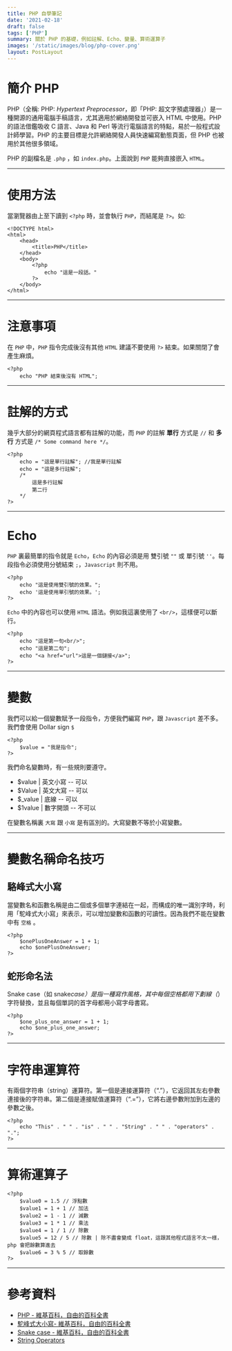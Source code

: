 ```yaml
---
title: PHP 自學筆記
date: '2021-02-18'
draft: false
tags: ['PHP']
summary: 關於 PHP 的基礎，例如註解、Echo、變量、算術運算子
images: '/static/images/blog/php-cover.png'
layout: PostLayout
---
```


# 簡介 PHP

PHP（全稱: PHP: _Hypertext Preprocessor_，即「PHP: 超文字預處理器」）是一種開源的通用電腦手稿語言，尤其適用於網絡開發並可嵌入 HTML 中使用。PHP 的語法借鑑吸收 C 語言、Java 和 Perl 等流行電腦語言的特點，易於一般程式設計師學習。PHP 的主要目標是允許網絡開發人員快速編寫動態頁面，但 PHP 也被用於其他很多領域。

PHP 的副檔名是 `.php` ，如 `index.php`。上面說到 `PHP` 能夠直接嵌入 `HTML`。

---

# 使用方法

當瀏覽器由上至下讀到 `<?php` 時，並會執行 `PHP`，而結尾是 `?>`。如:

```php:Hello word.php
<!DOCTYPE html>
<html>
    <head>
        <title>PHP</title>
    </head>
    <body>
        <?php
            echo "這是一段話。"
        ?>
    </body>
</html>
```

---

# 注意事項

在 `PHP` 中，`PHP` 指令完成後沒有其他 `HTML` 建議不要使用 `?>` 結束。如果關閉了會產生麻煩。

```php:Hello word.php
<?php
    echo "PHP 結束後沒有 HTML";

```

---

# 註解的方式

幾乎大部分的網頁程式語言都有註解的功能，而 `PHP` 的註解 **單行** 方式是 `//` 和 **多行** 方式是 `/* Some command here */`。

```php:Hello word.php
<?php
    echo = "這是單行註解"; //我是單行註解
    echo = "這是多行註解";
    /*
        這是多行註解
        第二行
    */
?>
```

---

# Echo

`PHP` 裏最簡單的指令就是 `Echo`，`Echo` 的內容必須是用 雙引號 `""` 或 單引號 `''`。每段指令必須使用分號結束 `;`，`Javascript` 則不用。

```php:Hello word.php
<?php
    echo "這是使用雙引號的效果。";
    echo '這是使用單引號的效果。';
?>
```

`Echo` 中的內容也可以使用 `HTML` 語法。例如我這裏使用了 `<br/>`，這樣便可以斷行。

```php:Hello word.php
<?php
    echo "這是第一句<br/>";
    echo "這是第二句";
    echo "<a href="url">這是一個鏈接</a>";
?>
```

---

# 變數

我們可以給一個變數賦予一段指令，方便我們編寫 `PHP`，跟 `Javascript` 差不多。我們會使用 Dollar sign `$`

```php:Hello word.php
<?php
    $value = "我是指令";
?>
```

我們命名變數時，有一些規則要遵守。

- $value | 英文小寫 -- 可以
- $Value | 英文大寫 -- 可以
- $\_value | 底線 -- 可以
- $1value | 數字開頭 -- 不可以

在變數名稱裏 `大寫` 跟 `小寫` 是有區別的。大寫變數不等於小寫變數。

---

# 變數名稱命名技巧

## 駱峰式大小寫

當變數名和函數名稱是由二個或多個單字連結在一起，而構成的唯一識別字時，利用「駝峰式大小寫」來表示，可以增加變數和函數的可讀性。因為我們不能在變數中有 `空格` 。

```php:Hello word.php
<?php
    $onePlusOneAnswer = 1 + 1;
    echo $onePlusOneAnswer;
?>
```

## 蛇形命名法

Snake case（如 snake*case）是指一種寫作風格，其中每個空格都用下劃線（*）字符替換，並且每個單詞的首字母都用小寫字母書寫。

```php:Hello word.php
<?php
    $one_plus_one_answer = 1 + 1;
    echo $one_plus_one_answer;
?>
```

---

# 字符串運算符

有兩個字符串（string）運算符。第一個是連接運算符（“.”），它返回其左右參數連接後的字符串。第二個是連接賦值運算符（“.=”），它將右邊參數附加到左邊的參數之後。

```php:Hello word.php
<?php
    echo "This" . " " . "is" . " " . "String" . " " . "operators" . ".";
?>
```

---

# 算術運算子

```php:Hello word.php
<?php
    $value0 = 1.5 // 浮點數
    $value1 = 1 + 1 // 加法
    $value2 = 1 - 1 // 減數
    $value3 = 1 * 1 // 乘法
    $value4 = 1 / 1 // 除數
    $value5 = 12 / 5 // 除數 | 除不盡會變成 float，這跟其他程式語言不太一樣，php 會把餘數算進去
    $value6 = 3 % 5 // 取餘數
?>
```

---

# 參考資料

- [PHP - 維基百科，自由的百科全書](https://en.wikipedia.org/wiki/PHP)
- [駝峰式大小寫- 維基百科，自由的百科全書](https://en.wikipedia.org/wiki/Camel_case)
- [Snake case - 維基百科，自由的百科全書](https://en.wikipedia.org/wiki/Snake_case)
- [String Operators](https://www.php.net/manual/en/language.operators.string.php)
